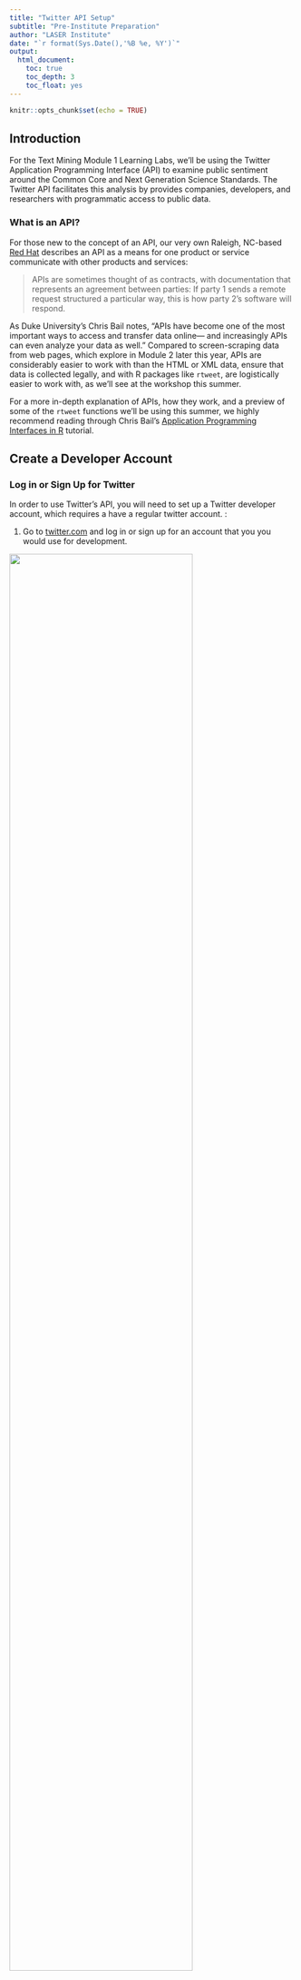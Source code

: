 ```yaml
---
title: "Twitter API Setup" 
subtitle: "Pre-Institute Preparation"
author: "LASER Institute"
date: "`r format(Sys.Date(),'%B %e, %Y')`"
output:
  html_document:
    toc: true
    toc_depth: 3
    toc_float: yes
---
```


```r
knitr::opts_chunk$set(echo = TRUE)
```

## Introduction

For the Text Mining Module 1 Learning Labs, we'll be using the Twitter Application Programming Interface (API) to examine public sentiment around the Common Core and Next Generation Science Standards. The Twitter API facilitates this analysis by provides companies, developers, and researchers with programmatic access to public data.

### What is an API?

For those new to the concept of an API, our very own Raleigh, NC-based [Red Hat](https://www.redhat.com/en/topics/api/what-are-application-programming-interfaces) describes an API as a means for one product or service communicate with other products and services:

> APIs are sometimes thought of as contracts, with documentation that represents an agreement between parties: If party 1 sends a remote request structured a particular way, this is how party 2's software will respond.

As Duke University's Chris Bail notes, "APIs have become one of the most important ways to access and transfer data online--- and increasingly APIs can even analyze your data as well." Compared to screen-scraping data from web pages, which explore in Module 2 later this year, APIs are considerably easier to work with than the HTML or XML data, ensure that data is collected legally, and with R packages like `rtweet`, are logistically easier to work with, as we'll see at the workshop this summer.

For a more in-depth explanation of APIs, how they work, and a preview of some of the `rtweet` functions we'll be using this summer, we highly recommend reading through Chris Bail's [Application Programming Interfaces in R](https://sicss.io/2020/materials/day2-digital-trace-data/apis/rmarkdown/Application_Programming_interfaces.html) tutorial.

## Create a Developer Account

### Log in or Sign Up for Twitter

In order to use Twitter's API, you will need to set up a Twitter developer account, which requires a have a regular twitter account. :

1.  Go to [twitter.com](https://twitter.com/) and log in or sign up for an account that you you would use for development.

![](img/twitter-join.png){width="80%"}

### Apply for Student Account

2.  Apply for access to the Twitter API by going to [developers.twitter.com](https://developer.twitter.com/en/apply-for-access) and clicking on the "Apply" link.

![](img/twitter-apply.png){width="80%"}

3.  On the next page, click on "Apply for a

![](img/twitter-developer.png){width="80%"}

4.  Next, you'll be asked to select a developer account \#UseCase. For the LASER Institute, **I recommend selecting `Student` under the `Academic` use case to facilitate approval.**

    -   Later, you can apply for an [Academic Research](https://developer.twitter.com/en/solutions/academic-research) account if you anticipate working with Twitter data for a future research project.

![](img/twitter-student.png){width="80%"}

5.  Click the blue `Get started` button to submit a standard application.

6.  Provide the basic information requested and for `Intended use`.

![](img/twitter-use.png){width="80%"}

8.  Below are some suggestions below for each of the questions you'll be asked:

    -   In English, please describe how you plan to use Twitter data and/or APIs. The more detailed the response, the easier it is to review and approve.

        -   You should definitely include that you will be using twitter data as part of the Learning Analytics in STEM Education Research Institute, a professional development program for early and mid-career researchers hosted by North Carolina State University. We'll be using the Twitter API for instructional purposes and will be collecting and analyze data related to tweets containing hashtags specific to education topics such as \#CommonCore as well as tweets by educational leaders in various fields.

    -   Are you planning to analyze Twitter data?

        -   Select "Yes."
        -   Analyses we'll perform will be primarily focus word counts and sentiment analysis in order to understand and compare key topics and terms surrounding specific hashtags and tweets by education leaders.

    -   Will your app use Tweet, Retweet, Like, Follow, or Direct Message functionality? Please describe your planned use of these features.

        -   Select "No."

    -   Do you plan to display Tweets or aggregate data about Twitter content outside Twitter? Please describe how and where Tweets and/or data about Twitter content will be displayed outside of Twitter.

        -   Select "Yes."
        -   Analysis of Twitter data described above will be incorporated into informal data reports and shared with other students and the workshop instructors through the LASER Institute's private RStudio workspace. 

    -   Will your product, service, or analysis make Twitter content or derived information available to a government entity?

        -   Select "No."

9.  Read through the guidelines before submitting your applications. [Sumedh Patkar](https://dev.to/sumedhpatkar/beginners-guide-how-to-apply-for-a-twitter-developer-account-1kh7) has provide an excellent summary these guidelines which I've copied below:

    -   **Reverse Engineering** - Don't try to reverse engineer the Twitter API. Do not try to sell, lease, distribute, or provide access to any licensed material to a third-party.
    -   **Security** - Never give away your account's API keys (The ones which you generate after creating an app)
    -   **Rate limits** - Don't call the Twitter API endpoints beyond the specified rate limits. In short, *don't spam*. The rate limits of individual endpoints can be found in [Twitter API reference](https://developer.twitter.com/en/docs/api-reference-index).
    -   **Location Data** - This data can only be used to identify the tagged location of Twitter content like tweets, retweets, DMs, and more.
    -   **Use of Twitter Marks** - Don't use the Twitter Logo for this account
    -   **Automation Guidelines** - Automated liking, automated bulk following, and automated adding to lists or collections are discouraged.

10. Review and submit your application. Once you have submitted you can't make changes so make sure everything is complete and correct.

    -   You may be asked follow up questions in an email so I recommend printing to PDF or taking a screenshot of your application so you can review the responses you submitted.

11. Wait for an email from Twitter that should arrive in the next few days that either:

    -   Approves your developer application
    -   Rejects your application
    -   Provide additional information before approval.

12. Once your application is approved you can now using the Twitter API. and proceed to the following section!

## Create a Twitter App

Before you can begin pulling tweets into R, you'll first need to create a Twitter App in your developer account. This section is borrowed largely from the `rtweet` package by Michael Kearney, and requires that you have set up a Twitter developer account.

Follow the steps below to set up your app:

1.  Navigate to [developer.twitter.com/en/apps](https://developer.twitter.com/en/apps/), click the blue button that says, `Create a New App`, and then complete the form with the following fields:

    -   `App Name`: What your app will be called

    -   `Application Description`: How your app will be described to its users

![](files/create-app-1.png){width="80%"}

-   `Website URLs`: Website associated with app

    -   I recommend using the URL to your Twitter profile

-   `Callback URLs`: *IMPORTANT* enter exactly the following: \`[http://127.0.0.1:1410\`](http://127.0.0.1:1410%60)

<img src="files/create-app-2.png" alt="create-app-2" width="80%"/>

-   `Tell us how this app will be used`: Be clear and honest

<img src="files/create-app-3.png" alt="create-app-3" width="80%"/>

2.  When you've completed the required form fields, click the blue `Create` button at the bottom

3.  Read through and indicate whether you accept the developer terms

<img src="files/create-app-4.png" alt="create-app-4" width="80%"/>

4.  And you're done!

<img src="files/create-app-5.png" alt="create-app-5" width="80%"/>
